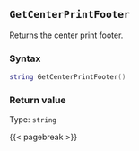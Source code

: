 ## `GetCenterPrintFooter`

Returns the center print footer\index{printing!headers \& footers}.

### Syntax {-}

``` .lua
string GetCenterPrintFooter()
```

### Return value {-}

Type: `string`

{{< pagebreak >}}